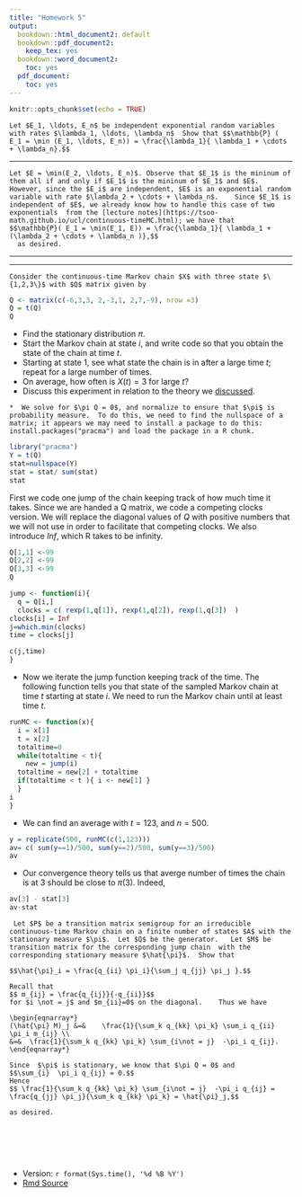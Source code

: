 ```yaml
---
title: "Homework 5"
output:
  bookdown::html_document2: default
  bookdown::pdf_document2:
    keep_tex: yes
  bookdown::word_document2:
    toc: yes
  pdf_document:
    toc: yes
---
```



```r
knitr::opts_chunk$set(echo = TRUE)
```






```exercise
Let $E_1, \ldots, E_n$ be independent exponential random variables with rates $\lambda_1, \ldots, \lambda_n$  Show that $$\mathbb{P} ( E_1 = \min (E_1, \ldots, E_n)) = \frac{\lambda_1}{ \lambda_1 + \cdots + \lambda_n}.$$
```
<hr>

```solution
Let $E = \min(E_2, \ldots, E_n)$. Observe that $E_1$ is the mininum of them all if and only if $E_1$ is the mininum of $E_1$ and $E$.  However, since the $E_i$ are independent, $E$ is an exponential random variable with rate $\lambda_2 + \cdots + \lambda_n$.    Since $E_1$ is independent of $E$, we already know how to handle this case of two exponentials  from the [lecture notes](https://tsoo-math.github.io/ucl/continuous-timeMC.html); we have that
$$\mathbb{P}( E_1 = \min(E_1, E)) = \frac{\lambda_1}{ \lambda_1 + (\lambda_2 + \cdots + \lambda_n )},$$
  as desired.
```

<hr>
<hr>


```exercise
Consider the continuous-time Markov chain $X$ with three state $\{1,2,3\}$ with $Q$ matrix given by
```

```r
Q <- matrix(c(-6,3,3, 2,-3,1, 2,7,-9), nrow =3)
Q = t(Q)
Q
```

*  Find the stationary distribution $\pi$.
*  Start the Markov chain at state $i$, and write code so that you obtain the state of the chain at time $t$.
*  Starting at state $1$, see what state the chain is in after a large time $t$; repeat for a large number of times.
*   On average, how often is $X(t) =3$ for large $t$?  
*  Discuss this experiment in relation to the theory we [discussed](https://tsoo-math.github.io/ucl/continuous-timeMC.html).


```solution


*  We solve for $\pi Q = 0$, and normalize to ensure that $\pi$ is probability measure.  To do this, we need to find the nullspace of a matrix; it appears we may need to install a package to do this: install.packages("pracma") and load the package in a R chunk.
```


```r
library("pracma")
Y = t(Q)
stat=nullspace(Y)
stat = stat/ sum(stat)
stat
```

First we code one jump of the chain keeping track of how much time it takes.  Since we are handed a Q matrix, we code a competing clocks version. We will replace the diagonal values of $Q$ with positive numbers that we will not use in order to facilitate that competing clocks.  We also introduce *Inf*, which R takes to be infinity.
```r
Q[1,1] <-99
Q[2,2] <-99
Q[3,3] <-99
Q
```

```r

jump <- function(i){
  q = Q[i,]
  clocks = c( rexp(1,q[1]), rexp(1,q[2]), rexp(1,q[3])  )
clocks[i] = Inf
j=which.min(clocks)
time = clocks[j]

c(j,time)
}
```

*  Now we iterate the jump function keeping track of the time.  The following function tells you that state of the sampled Markov chain at time $t$ starting at state $i$.  We need to run the Markov chain until at least time $t$.  

```r
runMC <- function(x){
  i = x[1]
  t = x[2]
  totaltime=0
  while(totaltime < t){
    new = jump(i)
  totaltime = new[2] + totaltime
  if(totaltime < t ){ i <- new[1] }
  }
i
}
```

*  We can find an average with $t=123$, and $n =500$.

```r
y = replicate(500, runMC(c(1,123)))
av= c( sum(y==1)/500, sum(y==2)/500, sum(y==3)/500)
av
```


* Our convergence theory tells us that averge number of times the chain is at $3$ should be close to $\pi(3)$.  Indeed, 

```r
av[3] - stat[3]
av-stat
```

```exercise
 Let $P$ be a transition matrix semigroup for an irreducible continuous-time Markov chain on a finite number of states $A$ with the stationary measure $\pi$.  Let $Q$ be the generator.   Let $M$ be transition matrix for the corresponding jump chain  with the corresponding stationary measure $\hat{\pi}$.  Show that 

$$\hat{\pi}_i = \frac{q_{ii} \pi_i}{\sum_j q_{jj} \pi_j }.$$

```


```solution
Recall that
$$ m_{ij} = \frac{q_{ij}}{-q_{ii}}$$
for $i \not = j$ and $m_{ii}=0$ on the diagonal.    Thus we have

\begin{eqnarray*}
(\hat{\pi} M)_j &=&    \frac{1}{\sum_k q_{kk} \pi_k} \sum_i q_{ii} \pi_i m_{ij} \\
&=&  \frac{1}{\sum_k q_{kk} \pi_k} \sum_{i\not = j}  -\pi_i q_{ij}.      
\end{eqnarray*}

Since  $\pi$ is stationary, we know that $\pi Q = 0$ and
$$\sum_{i}  \pi_i q_{ij} = 0.$$
Hence
$$ \frac{1}{\sum_k q_{kk} \pi_k} \sum_{i\not = j}  -\pi_i q_{ij} =  \frac{q_{jj} \pi_j}{\sum_k q_{kk} \pi_k} = \hat{\pi}_j,$$

as desired.


```

<br>
<br>
<br>

*  Version: `r format(Sys.time(), '%d %B %Y')`
* [Rmd Source](https://tsoo-math.github.io/ucl/QHW5-sols.Rmd)

